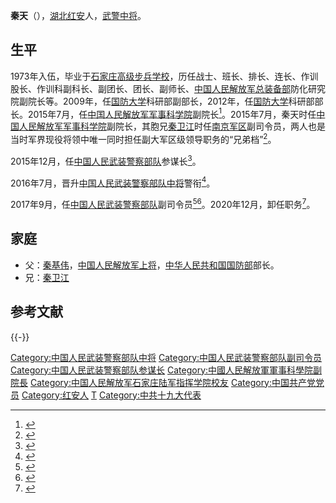 '''秦天'''（{{bd|1957年|||catIdx=Qin秦}}），[[湖北省|湖北]][[红安县|红安]]人，[[中国人民武装警察部队警衔|武警中将]]。

==生平==
1973年入伍，毕业于[[中国人民解放军国防大学联合作战学院|石家庄高级步兵学校]]，历任战士、班长、排长、连长、作训股长、作训科副科长、副团长、团长、副师长、[[中国人民解放军总装备部|中国人民解放军总装备部]]防化研究院副院长等。2009年，任[[中国人民解放军国防大学|国防大学]]科研部副部长，2012年，任[[中国人民解放军国防大学|国防大学]]科研部部长。2015年7月，任[[中国人民解放军军事科学院|中国人民解放军军事科学院]]副院长<ref>{{cite news|title=军科院领导调整 名将之后秦天任副院长|url=http://china.caixin.com/2015-07-08/100826861.html|newspaper=财新网|date=2015-07-08|accessdate=2015-07-27|archive-date=2015-08-08|archive-url=https://web.archive.org/web/20150808013027/http://china.caixin.com/2015-07-08/100826861.html|dead-url=no}}</ref>。2015年7月，秦天时任[[中国人民解放军军事科学院|中国人民解放军军事科学院]]副院长，其胞兄[[秦卫江|秦卫江]]时任[[中国人民解放军南京军区|南京军区]]副司令员，两人也是当时军界现役将领中唯一同时担任副大军区级领导职务的“兄弟档”<ref>{{cite news|title=军方将领调整现“兄弟档” 系秦基伟之子|url=http://news.china.com.cn/live/2015-07/27/content_33721700.htm|newspaper=中国网|date=2015-07-27}}</ref>。

2015年12月，任[[中国人民武装警察部队|中国人民武装警察部队]]参谋长<ref>{{cite news|title=武警部队参谋长易人：名将之后秦天接棒刘振立|url=http://www.thepaper.cn/newsDetail_forward_1415707|date=2016-01-01|newspaper=澎湃新闻|accessdate=2016-01-01|archive-date=2016-01-03|archive-url=https://web.archive.org/web/20160103060540/http://www.thepaper.cn/newsDetail_forward_1415707|dead-url=no}}</ref>。

2016年7月，晋升[[中国人民武装警察部队警衔|中国人民武装警察部队中将]]警衔<ref>{{cite news|title=武警部队举行晋衔仪式，秦天晋升武警中将警衔|url=http://www.thepaper.cn/newsDetail_forward_1506316|accessdate=2016-07-29|newspaper=澎湃新闻|archive-date=2016-08-03|archive-url=https://web.archive.org/web/20160803172051/http://www.thepaper.cn/newsDetail_forward_1506316|dead-url=no}}</ref>。

2017年9月，任[[中国人民武装警察部队|中国人民武装警察部队]]副司令员<ref>{{cite news|title=秦天任武警部队副司令员 郑家概升任参谋长|url=http://m.china.caixin.com/m/2017-09-24/101149373.html|date=2017-09-24|newspaper=财新网|accessdate=2017-09-24|archive-date=2017-09-24|archive-url=https://web.archive.org/web/20170924183013/http://m.china.caixin.com/m/2017-09-24/101149373.html|dead-url=no}}</ref><ref>{{Cite web |url = http://news.ifeng.com/a/20170924/52143680_0.shtml |title = 26个月来，武警部队已三换参谋长 |author =  |date = 2017-09-24 |publisher = 凤凰网 |language =  |accessdate =  |quote =  |archive-date = 2017-09-24 |archive-url = https://web.archive.org/web/20170924183809/http://news.ifeng.com/a/20170924/52143680_0.shtml |dead-url = no }}</ref>。2020年12月，卸任职务<ref>{{cite news|title=武警党委常委调整 朱文祥等四名将领履新|url=https://china.caixin.com/2020-12-30/101644793.html|date=2020-12-30|newspaper=财新网|accessdate=2021-03-07|archive-date=2021-01-27|archive-url=https://web.archive.org/web/20210127060706/http://china.caixin.com/2020-12-30/101644793.html|dead-url=no}}</ref>。

==家庭==
*父：[[秦基伟|秦基伟]]，[[中国人民解放军上将|中国人民解放军上将]]，[[中华人民共和国国防部|中华人民共和国国防部]]部长。
*兄：[[秦卫江|秦卫江]]

== 参考文献 ==
{{Reflist}}

{{-}}
{{start box}}
{{s-mil|pla}}
{{s-before|[[刘振立|刘振立]]}}
{{s-title|[[中国人民武装警察部队|中国人民武装警察部队]][[参谋长|参谋长]]|2015年12月—2017年9月}}
{{s-after|[[郑家概|郑家概]]}}
{{end box}}

{{先辈曾任党和国家领导人的中华人民共和国高级干部|军}}
{{秦基伟家系}}
{{DEFAULTSORT:Qin秦}}
[[Category:中国人民武装警察部队中将|Category:中国人民武装警察部队中将]]
[[Category:中国人民武装警察部队副司令员|Category:中国人民武装警察部队副司令员]]
[[Category:中国人民武装警察部队参谋长|Category:中国人民武装警察部队参谋长]]
[[Category:中國人民解放軍軍事科學院副院長|Category:中國人民解放軍軍事科學院副院長]]
[[Category:中国人民解放军石家庄陆军指挥学院校友|Category:中国人民解放军石家庄陆军指挥学院校友]]
[[Category:中国共产党党员|Category:中国共产党党员]]
[[Category:红安人|Category:红安人]]
[[Category:秦姓|T]]
[[Category:中共十九大代表|Category:中共十九大代表]]